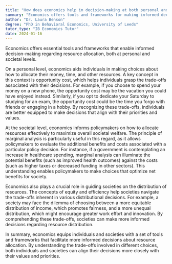 ```yaml
---
title: "How does economics help in decision-making at both personal and societal levels?"
summary: "Economics offers tools and frameworks for making informed decisions regarding resource allocation, influencing choices at both individual and societal levels."
author: "Dr. Laura Benson"
degree: "PhD in Behavioral Economics, University of Leeds"
tutor_type: "IB Economics Tutor"
date: 2024-01-16
---
```


Economics offers essential tools and frameworks that enable informed decision-making regarding resource allocation, both at personal and societal levels.

On a personal level, economics aids individuals in making choices about how to allocate their money, time, and other resources. A key concept in this context is opportunity cost, which helps individuals grasp the trade-offs associated with their decisions. For example, if you choose to spend your money on a new phone, the opportunity cost may be the vacation you could have enjoyed instead. Similarly, if you opt to dedicate your Saturday to studying for an exam, the opportunity cost could be the time you forgo with friends or engaging in a hobby. By recognizing these trade-offs, individuals are better equipped to make decisions that align with their priorities and values.

At the societal level, economics informs policymakers on how to allocate resources effectively to maximize overall societal welfare. The principle of marginal analysis is particularly useful in this regard, as it allows policymakers to evaluate the additional benefits and costs associated with a particular policy decision. For instance, if a government is contemplating an increase in healthcare spending, marginal analysis can illuminate the potential benefits (such as improved health outcomes) against the costs (such as higher taxes or decreased funding in other sectors). This understanding enables policymakers to make choices that optimize net benefits for society.

Economics also plays a crucial role in guiding societies on the distribution of resources. The concepts of equity and efficiency help societies navigate the trade-offs inherent in various distributional decisions. For example, a society may face the dilemma of choosing between a more equitable distribution of income, which promotes fairness, and a more unequal distribution, which might encourage greater work effort and innovation. By comprehending these trade-offs, societies can make more informed decisions regarding resource distribution.

In summary, economics equips individuals and societies with a set of tools and frameworks that facilitate more informed decisions about resource allocation. By understanding the trade-offs involved in different choices, both individuals and societies can align their decisions more closely with their values and priorities.
    